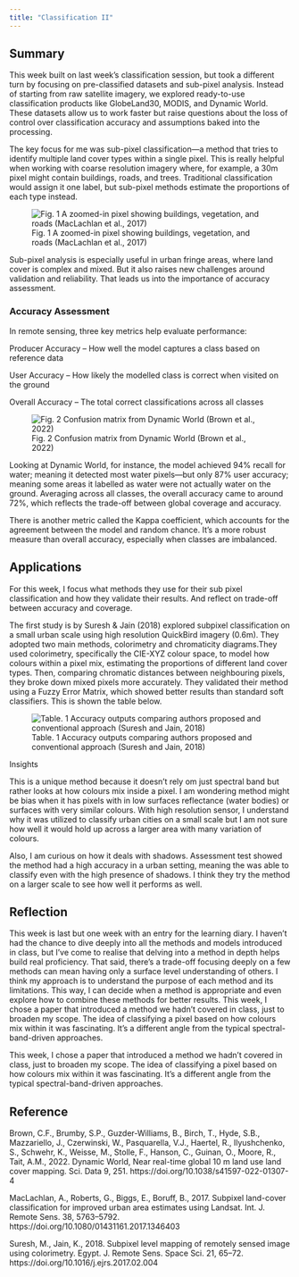 ```yaml
---
title: "Classification II"
---
```


## Summary

This week built on last week's classification session, but took a different turn by focusing on pre-classified datasets and sub-pixel analysis. Instead of starting from raw satellite imagery, we explored ready-to-use classification products like GlobeLand30, MODIS, and Dynamic World. These datasets allow us to work faster but raise questions about the loss of control over classification accuracy and assumptions baked into the processing.

The key focus for me was sub-pixel classification—a method that tries to identify multiple land cover types within a single pixel. This is really helpful when working with coarse resolution imagery where, for example, a 30m pixel might contain buildings, roads, and trees. Traditional classification would assign it one label, but sub-pixel methods estimate the proportions of each type instead.

![Fig. 1 A zoomed-in pixel showing buildings, vegetation, and roads (MacLachlan et al., 2017)](week_8/zoomed_in_pixel.png)

Sub-pixel analysis is especially useful in urban fringe areas, where land cover is complex and mixed. But it also raises new challenges around validation and reliability. That leads us into the importance of accuracy assessment.

### Accuracy Assessment

In remote sensing, three key metrics help evaluate performance:

Producer Accuracy – How well the model captures a class based on reference data ![](week_8/Picture8.png){width="30" height="11"}

User Accuracy – How likely the modelled class is correct when visited on the ground![](week_8/Picture9.png){width="30" height="12"}

Overall Accuracy – The total correct classifications across all classes ![](week_8/Picture10.png){width="30" height="12"}

![Fig. 2 Confusion matrix from Dynamic World (Brown et al., 2022)](week_8/Picture6.png)

Looking at Dynamic World, for instance, the model achieved 94% recall for water; meaning it detected most water pixels—but only 87% user accuracy; meaning some areas it labelled as water were not actually water on the ground. Averaging across all classes, the overall accuracy came to around 72%, which reflects the trade-off between global coverage and accuracy.

There is another metric called the Kappa coefficient, which accounts for the agreement between the model and random chance. It's a more robust measure than overall accuracy, especially when classes are imbalanced.

## Applications

For this week, I focus what methods they use for their sub pixel classification and how they validate their results. And reflect on trade-off between accuracy and coverage.

The first study is by Suresh & Jain (2018) explored subpixel classification on a small urban scale using high resolution QuickBird imagery (0.6m). They adopted two main methods, colorimetry and chromaticity diagrams.They used colorimetry, specifically the CIE-XYZ colour space, to model how colours within a pixel mix, estimating the proportions of different land cover types. Then, comparing chromatic distances between neighbouring pixels, they broke down mixed pixels more accurately. They validated their method using a Fuzzy Error Matrix, which showed better results than standard soft classifiers. This is shown the table below.

![Table. 1 Accuracy outputs comparing authors proposed and conventional approach (Suresh and Jain, 2018)](week_8/Picture11.png)

Insights

This is a unique method because it doesn't rely om just spectral band but rather looks at how colours mix inside a pixel. I am wondering method might be bias when it has pixels with in low surfaces reflectance (water bodies) or surfaces with very similar colours. With high resolution sensor, I understand why it was utilized to classify urban cities on a small scale but I am not sure how well it would hold up across a larger area with many variation of colours.

Also, I am curious on how it deals with shadows. Assessment test showed the method had a high accuracy in a urban setting, meaning the was able to classify even with the high presence of shadows. I think they try the method on a larger scale to see how well it performs as well.

## Reflection

This week is last but one week with an entry for the learning diary. I haven’t had the chance to dive deeply into all the methods and models introduced in class, but I’ve come to realise that delving into a method in depth helps build real proficiency. That said, there’s a trade-off focusing deeply on a few methods can mean having only a surface level understanding of others. I think my approach is to understand the purpose of each method and its limitations. This way, I can decide when a method is appropriate and even explore how to combine these methods for better results. This week, I chose a paper that introduced a method we hadn’t covered in class, just to broaden my scope. The idea of classifying a pixel based on how colours mix within it was fascinating. It’s a different angle from the typical spectral-band-driven approaches.

This week, I chose a paper that introduced a method we hadn’t covered in class, just to broaden my scope. The idea of classifying a pixel based on how colours mix within it was fascinating. It’s a different angle from the typical spectral-band-driven approaches.

## Reference

Brown, C.F., Brumby, S.P., Guzder-Williams, B., Birch, T., Hyde, S.B., Mazzariello, J., Czerwinski, W., Pasquarella, V.J., Haertel, R., Ilyushchenko, S., Schwehr, K., Weisse, M., Stolle, F., Hanson, C., Guinan, O., Moore, R., Tait, A.M., 2022. Dynamic World, Near real-time global 10 m land use land cover mapping. Sci. Data 9, 251. https://doi.org/10.1038/s41597-022-01307-4

MacLachlan, A., Roberts, G., Biggs, E., Boruff, B., 2017. Subpixel land-cover classification for improved urban area estimates using Landsat. Int. J. Remote Sens. 38, 5763–5792. https://doi.org/10.1080/01431161.2017.1346403

Suresh, M., Jain, K., 2018. Subpixel level mapping of remotely sensed image using colorimetry. Egypt. J. Remote Sens. Space Sci. 21, 65–72. https://doi.org/10.1016/j.ejrs.2017.02.004
